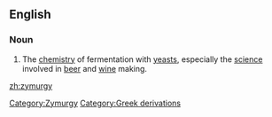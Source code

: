 ==English==

===Noun===
{{en-noun|-}}

# The [[chemistry]] of fermentation with [[yeast]]s, especially the [[science]] involved in [[beer]] and [[wine]] making.

[[Category:Zymurgy]]
[[Category:Greek derivations]]

[[zh:zymurgy]]